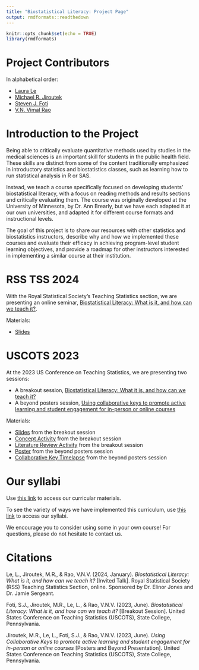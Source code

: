 ```yaml
---
title: "Biostatistical Literacy: Project Page"
output: rmdformats::readthedown
---
```


```r
knitr::opts_chunk$set(echo = TRUE)
library(rmdformats)
```

# Project Contributors

In alphabetical order: 

- [Laura Le](https://directory.sph.umn.edu/bio/sph-a-z/laura-le)
- [Michael R. Jiroutek](https://directory.campbell.edu/people/michael-jiroutek/)
- [Steven J. Foti](https://biostat.ufl.edu/profile/foti-steven/)
- [V.N. Vimal Rao](https://raovnv.github.io/research.html)

# Introduction to the Project

Being able to critically evaluate quantitative methods used by studies in the medical sciences is an important skill for students in the public health field. These skills are distinct from some of the content traditionally emphasized in introductory statistics and biostatistics classes, such as learning how to run statistical analysis in R or SAS. 

Instead, we teach a course specifically focused on developing students' biostatistical literacy, with a focus on reading methods and results sections and critically evaluating them. The course was originally developed at the University of Minnesota, by Dr. Ann Brearly, but we have each adapted it at our own universities, and adapted it for different course formats and instructional levels. 

The goal of this project is to share our resources with other statistics and biostatistics instructors, describe why and how we implemented these courses and evaluate their efficacy in achieving program-level student learning objectives, and provide a roadmap for other instructors interested in implementing a similar course at their institution. 

# RSS TSS 2024

With the Royal Statistical Society's Teaching Statistics section, we are presenting an online seminar, [Biostatistical Literacy: What is it, and how can we teach it?](https://rss.org.uk/training-events/events/events-2024/sections/biostatistical-literacy-what-is-it,-and-how-can-we/).

Materials: 

- [Slides]()

# USCOTS 2023

At the 2023 US Conference on Teaching Statistics, we are presenting two sessions:

- A breakout session, [Biostatistical Literacy: What it is, and how can we teach it?](https://causeweb.org/cause/uscots/uscots23/3a-biostatistical-literacy-what-it-and-how-can-we-teach-it-room-107)
- A beyond posters session, [Using collaborative keys to promote active learning and student engagement for in-person or online courses](https://causeweb.org/cause/uscots/uscots23/f26-using-collaborative-keys-promote-active-learning-and-student-engagement-person)

Materials: 

- [Slides](https://docs.google.com/presentation/d/1AWS2oLxYb4O2k0JcjnIIibtI-qUJnR7x/edit?usp=sharing&ouid=103368445301151303004&rtpof=true&sd=true) from the breakout session
- [Concept Activity](https://docs.google.com/document/d/1drzU4AJxun_VBEURbbVy1-XrAME9vtHd/edit?usp=sharing&ouid=103368445301151303004&rtpof=true&sd=true) from the breakout session
- [Literature Review Activity](https://docs.google.com/document/d/14Ym6BTXIbREiWPW4zEdDgKuipFzG4Aca/edit?usp=sharing&ouid=103368445301151303004&rtpof=true&sd=true) from the breakout session
- [Poster](https://docs.google.com/presentation/d/1zKy67WV0Z8QzIpf0ZdTUDxIp-NZaYGzA/edit?usp=sharing&ouid=103368445301151303004&rtpof=true&sd=true) from the beyond posters session
- [Collaborative Key Timelapse](https://drive.google.com/file/d/1ftcSxqMgCcSbdljdjWSTfR-u2qaIIRUP/view?usp=sharing) from the beyond posters session

# Our syllabi

Use [this link](https://drive.google.com/drive/folders/1AbqGdDb9WDGaI2jf0LxAKgRd8u05JF95?usp=sharing) to access our curricular materials. 

To see the variety of ways we have implemented this curriculum, use [this link](https://drive.google.com/drive/folders/1rmJWv2Fbnw5Hvogvg1DLLNN0QUNpToaj?usp=sharing) to access our syllabi. 

We encourage you to consider using some in your own course! For questions, please do not hesitate to contact us. 

# Citations

Le, L., Jiroutek, M.R., & Rao, V.N.V. (2024, January). *Biostatistical Literacy: What is it, and how can we teach it?* [Invited Talk]. 
Royal Statistical Society (RSS) Teaching Statistics Section, online. Sponsored by Dr. Elinor Jones and Dr. Jamie Sergeant.  

Foti, S.J., Jiroutek, M.R., Le, L., & Rao, V.N.V. (2023, June). *Biostatistical Literacy: What is it, and how can we teach it?* [Breakout Session]. United States Conference on Teaching Statistics (USCOTS), State College, Pennsylvania. 

Jiroutek, M.R., Le, L., Foti, S.J., & Rao, V.N.V. (2023, June). *Using Collaborative Keys to promote active learning and student engagement for in-person or online courses* [Posters and Beyond Presentation]. United States Conference on Teaching Statistics (USCOTS), State College, Pennsylvania.